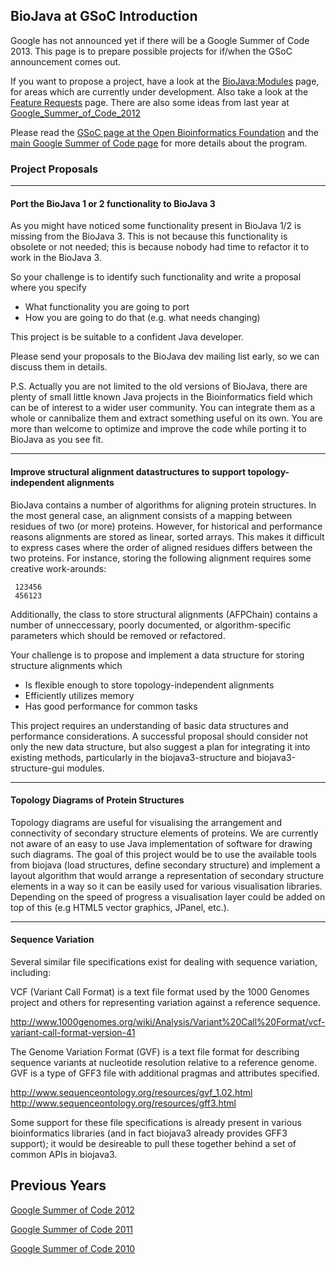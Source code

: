 == BioJava at GSoC Introduction ==

Google has not announced yet if there will be a Google Summer of Code 2013. This page is to prepare possible projects for if/when the GSoC announcement comes out.

If you want to propose a project, have a look at the [[BioJava:Modules]] page, for areas which are currently under development. Also take a look at the [[BioJava3_Feature_Requests|Feature Requests]] page. There are also some ideas from last year at [[Google_Summer_of_Code_2012]]

Please read the [http://www.open-bio.org/wiki/Google_Summer_of_Code GSoC page at the Open Bioinformatics Foundation] and the [http://code.google.com/soc main Google Summer of Code page] for more details about the program.

=== Project Proposals ===

----

==== Port the BioJava 1 or 2 functionality to BioJava 3 ====

As you might have noticed some functionality present in BioJava 1/2 is missing from the BioJava 3. This is not because this functionality is obsolete or not needed; this is because nobody had time to refactor it to work in the BioJava 3. 

So your challenge is to identify such functionality and write a proposal where you specify 

* What functionality you are going to port 
* How you are going to do that (e.g. what needs changing) 

This project is be suitable to a confident Java developer.

Please send your proposals to the BioJava dev mailing list early, so we can discuss them in details.

P.S. Actually you are not limited to the old versions of BioJava, there are plenty of small little known Java projects in the Bioinformatics field which can be of interest to a wider user community. You can integrate them as a whole or cannibalize them and extract something useful on its own. You are more than welcome to optimize and improve the code while porting it to BioJava as you see fit.

----

==== Improve structural alignment datastructures to support topology-independent alignments ====

BioJava contains a number of algorithms for aligning protein structures. In the most general case, an alignment consists of a mapping between residues of two (or more) proteins. However, for historical and performance reasons alignments are stored as linear, sorted arrays. This makes it difficult to express cases where the order of aligned residues differs between the two proteins. For instance, storing the following alignment requires some creative work-arounds:

  123456
  456123

Additionally, the class to store structural alignments (AFPChain) contains a number of unneccessary, poorly documented, or algorithm-specific parameters which should be removed or refactored.

Your challenge is to propose and implement a data structure for storing structure alignments which
* Is flexible enough to store topology-independent alignments
* Efficiently utilizes memory
* Has good performance for common tasks

This project requires an understanding of basic data structures and performance considerations. A successful proposal should consider not only the new data structure, but also suggest a plan for integrating it into existing methods, particularly in the biojava3-structure and biojava3-structure-gui modules.

----

==== Topology Diagrams of Protein Structures ====

Topology diagrams are useful for visualising the arrangement and connectivity of secondary structure elements of proteins. We are currently not aware of an easy to use Java implementation of software for drawing such diagrams. The goal of this project would be to use the available tools from biojava (load structures, define secondary structure) and implement a layout algorithm that would arrange a representation of secondary structure elements in a way so it can be easily used for various visualisation libraries.  Depending on the speed of progress a visualisation layer could be added on top of this (e.g HTML5 vector graphics, JPanel, etc.).

----

==== Sequence Variation ====

Several similar file specifications exist for dealing with sequence variation, including:

VCF (Variant Call Format) is a text file format used by the 1000 Genomes project and others for representing variation against a reference sequence.

http://www.1000genomes.org/wiki/Analysis/Variant%20Call%20Format/vcf-variant-call-format-version-41

The Genome Variation Format (GVF) is a text file format for describing sequence variants at nucleotide resolution relative to a reference genome.  GVF is a type of GFF3 file with additional pragmas and attributes specified.

http://www.sequenceontology.org/resources/gvf_1.02.html
http://www.sequenceontology.org/resources/gff3.html


Some support for these file specifications is already present in various bioinformatics libraries (and in fact biojava3 already provides GFF3 support); it would be desireable to pull these together behind a set of common APIs in biojava3.


== Previous Years ==

[[Google Summer of Code 2012]]

[[Google Summer of Code 2011]]

[[Google Summer of Code 2010]]